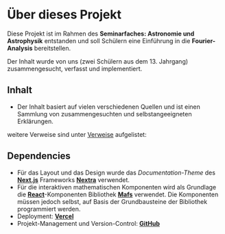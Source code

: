 # Über dieses Projekt

Diese Projekt ist im Rahmen des **Seminarfaches: Astronomie und Astrophysik** entstanden und soll Schülern eine Einführung in die **Fourier-Analysis** bereitstellen.

Der Inhalt wurde von uns (zwei Schülern aus dem 13. Jahrgang) zusammengesucht, verfasst und implementiert.

## Inhalt

- Der Inhalt basiert auf vielen verschiedenen Quellen und ist einen Sammlung von zusammengesuchten und selbstangeeigneten Erklärungen.

weitere Verweise sind unter [Verweise](./references) aufgelistet:

## Dependencies

- Für das Layout und das Design wurde das _Documentation-Theme_ des [**Next.js**](https://nextjs.org/) Frameworks [**Nextra**](https://nextra.site/) verwendet.
- Für die interaktiven mathematischen Komponenten wird als Grundlage die [**React**](https://reactjs.org/)-Komponenten Bibliothek [**Mafs**](https://mafs.dev/) verwendet. Die Komponenten müssen jedoch selbst, auf Basis der Grundbausteine der Bibliothek programmiert werden.
- Deployment: [**Vercel**](https://vercel.com/)
- Projekt-Management und Version-Control: [**GitHub**](https://github.com/Tobotis/fft-introduction)
